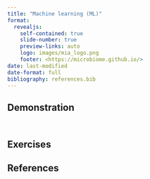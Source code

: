 ```yaml
---
title: "Machine learning (ML)"
format:
  revealjs:
    self-contained: true
    slide-number: true
    preview-links: auto
    logo: images/mia_logo.png
    footer: <https://microbiome.github.io/>
date: last-modified
date-format: full
bibliography: references.bib
---
```


##

::: {.notes}

:::

## Demonstration

## {auto-animate="true"}

```r

```

## Exercises

## References
